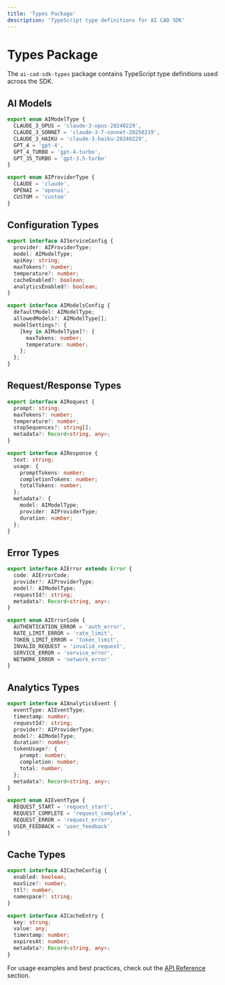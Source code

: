 ```yaml
---
title: 'Types Package'
description: 'TypeScript type definitions for AI CAD SDK'
---
```


# Types Package

The `ai-cad-sdk-types` package contains TypeScript type definitions used across the SDK.

## AI Models

```typescript
export enum AIModelType {
  CLAUDE_3_OPUS = 'claude-3-opus-20240229',
  CLAUDE_3_SONNET = 'claude-3-7-sonnet-20250219',
  CLAUDE_3_HAIKU = 'claude-3-haiku-20240229',
  GPT_4 = 'gpt-4',
  GPT_4_TURBO = 'gpt-4-turbo',
  GPT_35_TURBO = 'gpt-3.5-turbo'
}

export enum AIProviderType {
  CLAUDE = 'claude',
  OPENAI = 'openai',
  CUSTOM = 'custom'
}
```

## Configuration Types

```typescript
export interface AIServiceConfig {
  provider: AIProviderType;
  model: AIModelType;
  apiKey: string;
  maxTokens?: number;
  temperature?: number;
  cacheEnabled?: boolean;
  analyticsEnabled?: boolean;
}

export interface AIModelsConfig {
  defaultModel: AIModelType;
  allowedModels?: AIModelType[];
  modelSettings?: {
    [key in AIModelType]?: {
      maxTokens: number;
      temperature: number;
    };
  };
}
```

## Request/Response Types

```typescript
export interface AIRequest {
  prompt: string;
  maxTokens?: number;
  temperature?: number;
  stopSequences?: string[];
  metadata?: Record<string, any>;
}

export interface AIResponse {
  text: string;
  usage: {
    promptTokens: number;
    completionTokens: number;
    totalTokens: number;
  };
  metadata?: {
    model: AIModelType;
    provider: AIProviderType;
    duration: number;
  };
}
```

## Error Types

```typescript
export interface AIError extends Error {
  code: AIErrorCode;
  provider?: AIProviderType;
  model?: AIModelType;
  requestId?: string;
  metadata?: Record<string, any>;
}

export enum AIErrorCode {
  AUTHENTICATION_ERROR = 'auth_error',
  RATE_LIMIT_ERROR = 'rate_limit',
  TOKEN_LIMIT_ERROR = 'token_limit',
  INVALID_REQUEST = 'invalid_request',
  SERVICE_ERROR = 'service_error',
  NETWORK_ERROR = 'network_error'
}
```

## Analytics Types

```typescript
export interface AIAnalyticsEvent {
  eventType: AIEventType;
  timestamp: number;
  requestId?: string;
  provider?: AIProviderType;
  model?: AIModelType;
  duration?: number;
  tokenUsage?: {
    prompt: number;
    completion: number;
    total: number;
  };
  metadata?: Record<string, any>;
}

export enum AIEventType {
  REQUEST_START = 'request_start',
  REQUEST_COMPLETE = 'request_complete',
  REQUEST_ERROR = 'request_error',
  USER_FEEDBACK = 'user_feedback'
}
```

## Cache Types

```typescript
export interface AICacheConfig {
  enabled: boolean;
  maxSize?: number;
  ttl?: number;
  namespace?: string;
}

export interface AICacheEntry {
  key: string;
  value: any;
  timestamp: number;
  expiresAt: number;
  metadata?: Record<string, any>;
}
```

For usage examples and best practices, check out the [API Reference](/docs/api-reference/overview) section. 